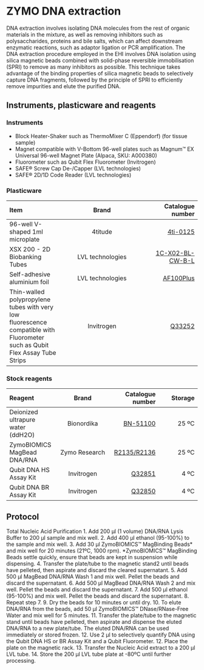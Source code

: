 # ZYMO DNA extraction {#Zymo-dna-extraction}
DNA extraction involves isolating DNA molecules from the rest of organic materials in the mixture, as well as removing inhibitors such as polysaccharides, proteins and bile salts, which can affect downstream enzymatic reactions, such as adaptor ligation or PCR amplification. The DNA extraction procedure employed in the EHI involves DNA isolation using silica magnetic beads combined with solid-phase reversible immobilisation (SPRI) to remove as many inhibitors as possible. This technique takes advantage of the binding properties of silica magnetic beads to selectively capture DNA fragments, followed by the principle of SPRI to efficiently remove impurities and elute the purified DNA.

## Instruments, plasticware and reagents
### Instruments {-}
- Block Heater-Shaker such as ThermoMixer C (Eppendorf) (for tissue sample)
- Magnet compatible with V-Bottom 96-well plates such as Magnum™ EX Universal 96-well Magnet Plate (Alpaca, SKU: A000380)
- Fluorometer such as Qubit Flex Fluorometer (Invitrogen)
- SAFE® Screw Cap De-/Capper (LVL technologies)
- SAFE® 2D/1D Code Reader (LVL technologies)

### Plasticware {-}
| Item      | Brand | Catalogue number        |
| :---        |    :----:   |          ---: |
| 96-well V-shaped 1ml microplate | 4titude  | [4ti-0125](https://www.azenta.com/products/96-round-deep-well-storage-microplate-magnetic-separators)  |
| XSX 200 - 2D Biobanking Tubes | LVL technologies  | [1C-X02-BL-CW-B-L](https://www.lvl-technologies.com/en/sample-storage/safe-2d-tubes-engl/safe-96-xt-2D) |
| Self-adhesive aluminium foil | LVL technologies  | [AF100Plus](https://www.lvl-technologies.com/en/sample-storage/sealing-foils/aluminium-self-adhesive)  |
| Thin-walled polypropylene tubes with very low fluorescence compatible with Fluorometer such as Qubit Flex Assay Tube Strips | Invitrogen  | [Q33252](https://www.thermofisher.com/order/catalog/product/Q33252)  |

### Stock reagents {-}
| Reagent      | Brand | Catalogue number        | Storage       |
| :---        |    :----:   |          ---: |          ---: |
| Deionized ultrapure water (ddH2O) | Bionordika  | [BN-51100](https://www.bionordika.se/bn-51100/)    |   25 ºC   |
| ZymoBIOMICS MagBead DNA/RNA | Zymo Research |  [R2135/R2136](https://zymoresearch.eu/products/zymobiomics-magbead-dna-rna) | 25 ºC |
| Qubit DNA HS Assay Kit  | Invitrogen | [Q32851](https://www.thermofisher.com/order/catalog/product/Q32851) | 4 ºC  |
| Qubit DNA BR Assay Kit  | Invitrogen | [Q32850](https://www.thermofisher.com/order/catalog/product/Q32851)  | 4 ºC  |



## Protocol
Total Nucleic Acid Purification
1. Add 200 µl (1 volume) DNA/RNA Lysis Buffer to 200 µl sample and mix well.
2. Add 400 µl ethanol (95-100%) to the sample and mix well.
3. Add 30 µl ZymoBIOMICS™ MagBinding Beads* and mix well for 20 minutes (21ºC, 1000 rpm).
*ZymoBIOMICS™ MagBinding Beads settle quickly, ensure that beads are
kept in suspension while dispensing.
4. Transfer the plate/tube to the magnetic stand2 until beads have pelleted, then aspirate and discard the cleared supernatant.
5. Add 500 µl MagBead DNA/RNA Wash 1 and mix well. Pellet the beads and discard the supernatant.
6. Add 500 µl MagBead DNA/RNA Wash 2 and mix well. Pellet the beads and discard the supernatant.
7. Add 500 µl ethanol (95-100%) and mix well. Pellet the beads and discard the supernatant.
8. Repeat step 7.
9. Dry the beads for 10 minutes or until dry.
10. To elute DNA/RNA from the beads, add 50 µl ZymoBIOMICS™ DNase/RNase-Free Water and mix well for 5 minutes.
11. Transfer the plate/tube to the magnetic stand until beads have pelleted, then aspirate and dispense the eluted DNA/RNA to a new plate/tube. The eluted DNA/RNA can be used immediately or stored frozen.
12. Use 2 µl to selectively quantify DNA using the Qubit DNA HS or BR Assay Kit and a Qubit Fluorometer.
12. Place the plate on the magnetic rack. 
13. Transfer the Nucleic Acid extract to a 200 µl LVL tube. 
14. Store the 200 µl LVL tube plate at -80ºC until further processing.


